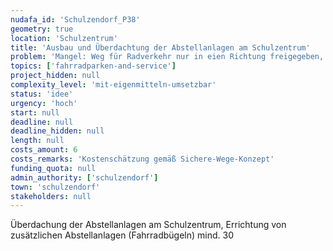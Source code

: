 ```yaml
---
nudafa_id: 'Schulzendorf_P38'
geometry: true
location: 'Schulzentrum'
title: 'Ausbau und Überdachtung der Abstellanlagen am Schulzentrum'
problem: 'Mangel: Weg für Radverkehr nur in eien Richtung freigegeben, Alternative nicht vorhanden'
topics: ['fahrradparken-and-service']
project_hidden: null
complexity_level: 'mit-eigenmitteln-umsetzbar'
status: 'idee'
urgency: 'hoch'
start: null
deadline: null
deadline_hidden: null
length: null
costs_amount: 6
costs_remarks: 'Kostenschätzung gemäß Sichere-Wege-Konzept'
funding_quota: null
admin_authority: ['schulzendorf']
town: 'schulzendorf'
stakeholders: null
---
```


Überdachung der Abstellanlagen am Schulzentrum, Errichtung von zusätzlichen Abstellanlagen (Fahrradbügeln) mind. 30
